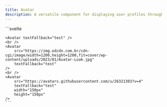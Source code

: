 ```yaml
---
title: Avatar
description: A versatile component for displaying user profiles through images, icons, or initials, with support for customization and fallbacks.
---
```


<Tabs>
  <TabItem label="Preview">
    <AvatarPreview />
  </TabItem>
  <TabItem label="Usage">
    ```svelte
    <script lang="ts">
	    import { Avatar } from "@dxdns/feflow"
    </script>

    <Avatar textFallback="test" />
    <br />
    <Avatar
        src="https://img.odcdn.com.br/cdn-cgi/image/width=1200,height=1200,fit=cover/wp-content/uploads/2023/01/Avatar-Loak.jpg"
        textFallback="test"
    />
    <br />
    <Avatar
        src="https://avatars.githubusercontent.com/u/26321303?v=4"
        textFallback="test"
        width="150px"
        height="150px"
    />
    ```
  </TabItem>
</Tabs>